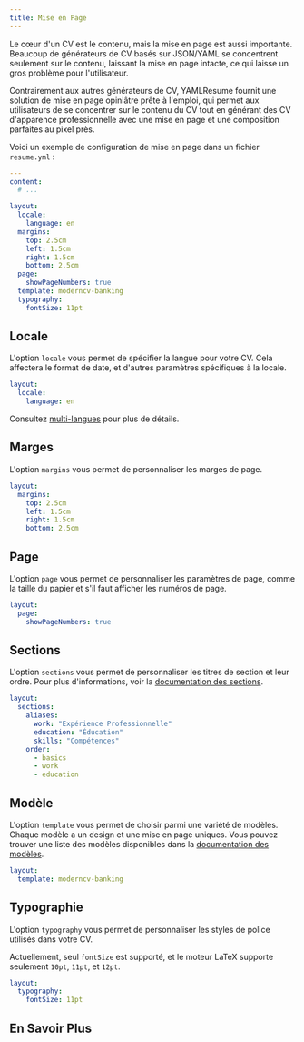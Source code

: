 ```yaml
---
title: Mise en Page
---
```


Le cœur d'un CV est le contenu, mais la mise en page est aussi importante. Beaucoup de
générateurs de CV basés sur JSON/YAML se concentrent seulement sur le contenu, laissant la
mise en page intacte, ce qui laisse un gros problème pour l'utilisateur.

Contrairement aux autres générateurs de CV, YAMLResume fournit une solution de mise en page
opiniâtre prête à l'emploi, qui permet aux utilisateurs de se concentrer sur le contenu du
CV tout en générant des CV d'apparence professionnelle avec une mise en page et une
composition parfaites au pixel près.

Voici un exemple de configuration de mise en page dans un fichier `resume.yml` :

```yml lineNumbers title="resume.yml"
---
content:
  # ...

layout:
  locale:
    language: en
  margins:
    top: 2.5cm
    left: 1.5cm
    right: 1.5cm
    bottom: 2.5cm
  page:
    showPageNumbers: true
  template: moderncv-banking
  typography:
    fontSize: 11pt
```

## Locale

L'option `locale` vous permet de spécifier la langue pour votre CV. Cela
affectera le format de date, et d'autres paramètres spécifiques à la locale.

```yml lineNumbers
layout:
  locale:
    language: en
```

Consultez [multi-langues](/fr/docs/content/multi-languages) pour plus
de détails.

## Marges

L'option `margins` vous permet de personnaliser les marges de page.

```yml lineNumbers
layout:
  margins:
    top: 2.5cm
    left: 1.5cm
    right: 1.5cm
    bottom: 2.5cm
```

## Page

L'option `page` vous permet de personnaliser les paramètres de page, comme la taille du papier
et s'il faut afficher les numéros de page.

```yml lineNumbers
layout:
  page:
    showPageNumbers: true
```

## Sections

L'option `sections` vous permet de personnaliser les titres de section et leur
ordre. Pour plus d'informations, voir la [documentation des sections](./layout/sections).

```yml lineNumbers
layout:
  sections:
    aliases:
      work: "Expérience Professionnelle"
      education: "Éducation"
      skills: "Compétences"
    order:
      - basics
      - work
      - education
```

## Modèle

L'option `template` vous permet de choisir parmi une variété de modèles. Chaque
modèle a un design et une mise en page uniques. Vous pouvez trouver une liste des
modèles disponibles dans la [documentation des modèles](./layout/templates).

```yml lineNumbers
layout:
  template: moderncv-banking
```

## Typographie

L'option `typography` vous permet de personnaliser les styles de police utilisés dans votre CV.

Actuellement, seul `fontSize` est supporté, et le moteur LaTeX supporte seulement
`10pt`, `11pt`, et `12pt`.

```yml lineNumbers
layout:
  typography:
    fontSize: 11pt
```

## En Savoir Plus

<Cards>
  <Card
    href="./layout/sections"
    title="Sections"
    description="Personnaliser les sections du CV"
  />
  <Card
    href="./layout/templates"
    title="Modèles"
    description="Personnaliser la mise en page du CV"
  />
</Cards>
